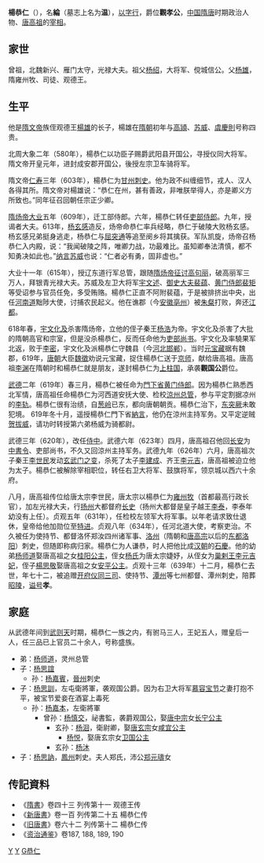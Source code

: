 '''楊恭仁'''（{{bd|568年||639年|12月30日|catIdx=Y}}），名'''綸'''（墓志上名为'''温'''），[[以字行|以字行]]，爵位'''觀孝公'''，[[中国|中国]][[隋唐|隋唐]]时期政治人物、[[唐高祖|唐高祖]]的[[宰相|宰相]]。

== 家世 ==
曾祖，北魏新兴、雁门太守，光禄大夫。祖父[[杨绍_(北周)|杨绍]]，大将军、傥城信公。父[[杨雄_(隋朝)|杨雄]]，隋雍州牧、司徒、观德王。

== 生平 ==

他是[[隋文帝|隋文帝]]族侄观德王[[杨雄_(隋朝)|楊雄]]的长子，楊雄在[[隋朝|隋朝]]初年与[[高熲|高熲]]、[[苏威|苏威]]、[[虞慶則|虞慶則]]号称四贵。

北周大象二年（580年），楊恭仁以功臣子赐爵武阳县开国公，寻授仪同大将军。隋文帝开皇元年，进封成安郡开国公，後授左宗卫车骑将军。

隋文帝[[仁寿_(隋朝)|仁寿]]三年（603年），楊恭仁为[[甘州|甘州]][[刺史|刺史]]。他为政不纠缠细节，戎人、汉人各得其所。隋文帝对楊雄说：“恭仁在州，甚有善政，非唯朕举得人，亦是卿义方所致也。”同年征召回朝任宗正少卿。

[[隋炀帝|隋炀帝]][[大业_(年号)|大业]]五年（609年），迁工部侍郎。六年，楊恭仁转任[[吏部侍郎|吏部侍郎]]。九年，授谒者大夫。613年，[[杨玄感|杨玄感]]造反，炀帝命恭仁率兵经略，恭仁于破陵大败杨玄感。杨玄感兄弟挺身逃走，杨恭仁与[[屈突通|屈突通]]等追至阌乡将其擒获。军队凯旋，炀帝召杨恭仁入内殿，说：“我闻破陵之阵，唯卿力战，功最难比。虽知卿奉法清慎，都不知勇决如此也。”[[纳言|纳言]][[苏威|苏威]]也说：“仁者必有勇，固非虚也。”

大业十一年（615年），授辽东道行军总管，跟随[[隋与高句丽的战争|隋炀帝征讨高句丽]]，破高丽军三万人，拜银青光禄大夫。苏威及左卫大将军[[宇文述|宇文述]]、[[御史大夫|御史大夫]][[裴蕴|裴蕴]]、[[黄门侍郎|黄门侍郎]][[裴矩|裴矩]]等受诏参与官员任免，多受贿赂。楊恭仁正直不阿附裴蕴，于是被排挤出中央，出任[[河南道|河南道]]黜陟大使，讨捕农民起义。他在谯郡（今[[安徽|安徽]][[亳州|亳州]]）被[[朱粲|朱粲]]打败，奔还[[江都|江都]]。

618年春，[[宇文化及|宇文化及]]杀害隋炀帝，立他的侄子秦王[[杨浩|杨浩]]为帝。宇文化及杀害了大批的隋朝高官和宗室，但是没杀楊恭仁，反而任命他为[[吏部尚书|吏部尚书]]。宇文化及率驍果军北返，败于[[李密_(隋朝)|李密]]，宇文化及派楊恭仁守魏县（今[[河北|河北]][[邯郸|邯郸]]）。当时[[元宝藏|元宝藏]]据有魏郡，619年，[[唐朝|唐朝]]大臣[[魏徵|魏徵]]劝说元宝藏，捉住楊恭仁送于[[京师|京师]]，献给唐高祖。唐高祖[[李渊|李渊]]在隋朝时和楊恭仁就是朋友，遂封楊恭仁为[[上柱国|上柱国]]，承袭'''觀国公'''爵位。

[[武德|武德]]二年（619年）春三月，楊恭仁被任命为[[門下省|門下省]][[黄门侍郎|黄门侍郎]]。因为楊恭仁熟悉西北军情，唐高祖任命楊恭仁为河西道安抚大使、检校[[涼州|涼州]][[总管|总管]]，参与平定割据凉州的[[李轨|李轨]]。楊恭仁很有治绩，自[[葱岭|葱岭]]已东，都向唐朝朝贡。楊恭仁治下，[[东突厥|东突厥]]未敢犯境。 619年冬十月，遥授楊恭仁門下省[[納言|納言]]，他仍在涼州主持军务。又平定逆贼[[贺拔威|贺拔威]]，请功时转授第六弟杨威为骑都尉。

武德三年（620年），改任[[侍中|侍中]]。武德六年（623年）四月，唐高祖召他回[[长安|长安]]为[[中書令|中書令]]、吏部尚书，不久又回涼州主持军务。武德九年（626年）六月，唐高祖次子秦王[[李世民|李世民]]发动[[玄武门之变|玄武门之变]]，杀死了太子[[李建成|李建成]]、齐王[[李元吉|李元吉]]，唐高祖被迫立他为太子。楊恭仁被解除宰相职位，转任右卫大将军、鼓旗将军，领京城以西六十余府。

八月，唐高祖传位给唐太宗李世民，唐太宗以楊恭仁为[[雍州|雍州]][[牧|牧]]（首都最高行政长官），加左光禄大夫，行[[扬州|扬州]]大都督府[[长史|长史]]（扬州大都督是皇子越王[[李泰|李泰]]，李泰年幼没有上任）。贞观五年（631年），任检校左领军大将军事。以年老请求致仕退休，皇帝给他加勋位至[[特进|特进]]。贞观八年（634年），任河北道大使，考察吏治。不久被任为使持节、都督洛怀郑汝四州诸军事、[[洛州|洛州]]（隋朝和[[唐高宗|唐高宗]]以后的[[东都|东都]][[洛阳|洛阳]]）刺史，但随即称病归家。楊恭仁为人谦恭，时人把他比成[[汉朝|汉朝]]的[[石慶|石慶]]。他的幼弟[[杨师道|杨师道]]娶唐高祖之女[[桂陽公主|桂阳公主]]，侄女[[杨婕妤_(唐)|杨氏]]为唐太宗婕妤，从侄女为[[巢王妃杨氏|巢剌王李元吉妃]]，侄子[[楊思敬|楊思敬]]娶唐高祖之女[[安平公主_(唐高祖)|安平公主]]。贞观十三年（639年）十二月，楊恭仁去世，年七十二，被追赠[[开府仪同三司|开府仪同三司]]、使持节、[[潭州|潭州]]等七州都督、潭州刺史，陪葬[[唐昭陵|昭陵]]，[[谥号|谥号]]'''孝'''。

==家庭==
从武德年间到[[武则天|武则天]]时期，楊恭仁一族之内，有驸马三人，王妃五人，赠皇后一人，任三品已上官员二十余人，号称盛族。
*弟：[[杨师道|杨师道]]，灵州总管
*子：[[杨思誼|杨思誼]]
**孙：[[杨嘉賓|杨嘉賓]]，[[晉州|晉州]]刺史
*子：[[杨思訓|杨思訓]]，左屯衛將軍，袭观国公爵。因为右卫大将军[[慕容宝节|慕容宝节]]之妻打抱不平，被宝节爱妾在酒宴上毒死
**孙：[[杨嘉本|杨嘉本]]，左衛將軍
***曾孙：[[杨慎交|杨慎交]]，祕書監，袭爵观国公，娶[[唐中宗|唐中宗]]女[[長寧公主_(唐中宗)|长宁公主]]
****玄孙：[[杨洄|杨洄]]，衛尉卿，娶[[唐玄宗|唐玄宗]]女[[咸宜公主|咸宜公主]]
*****[[杨悦|杨悦]]，娶唐玄宗女[[卫国公主_(唐玄宗)|卫国公主]]
****玄孙：[[杨沐|杨沐]]
*子：[[杨思訥|杨思訥]]，[[鳳州|鳳州]]刺史。夫人郑氏，沛公[[郑元璹|郑元璹]]女

==传記資料==
*《[[隋書|隋書]]》卷四十三 列传第十一 观德王传
*《[[新唐書|新唐書]]》卷一百 列传第二十五 楊恭仁传 
*《[[旧唐書|旧唐書]]》卷六十二 列传第十二 楊恭仁传
*《[[资治通鉴|资治通鉴]]》卷187, 188, 189, 190 

[[Category:隋朝官员|Y]]
[[Category:唐朝宰相|Y]]
[[Category:弘农杨氏|G恭仁]]
